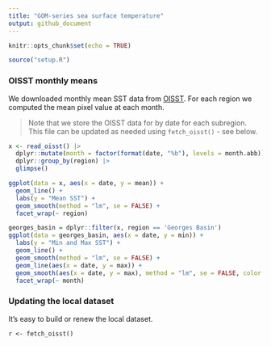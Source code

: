 ```yaml
---
title: "GOM-series sea surface temperature"
output: github_document
---
```


```r
knitr::opts_chunk$set(echo = TRUE)
```

```r
source("setup.R")
```

### OISST monthly means

We downloaded monthly mean SST data from [OISST](https://psl.noaa.gov/data/gridded/data.noaa.oisst.v2.highres.html).  For each region we computed the mean pixel value at each month.

> Note that we store the OISST data for by date for each subregion.  This file can be updated as needed using `fetch_oisst()` - see below.

```r
x <- read_oisst() |> 
  dplyr::mutate(month = factor(format(date, "%b"), levels = month.abb)) |>
  dplyr::group_by(region) |>
  glimpse()
```

```r
ggplot(data = x, aes(x = date, y = mean)) +
  geom_line() + 
  labs(y = "Mean SST") + 
  geom_smooth(method = "lm", se = FALSE) +
  facet_wrap(~ region)
```

```r
georges_basin = dplyr::filter(x, region == 'Georges Basin')
ggplot(data = georges_basin, aes(x = date, y = min)) +
  labs(y = "Min and Max SST") + 
  geom_line() + 
  geom_smooth(method = "lm", se = FALSE) +
  geom_line(aes(x = date, y = max)) + 
  geom_smooth(aes(x = date, y = max), method = "lm", se = FALSE, color = "orange") +
  facet_wrap(~ month)
```


### Updating the local dataset

It's easy to build or renew the local dataset.

```
r <- fetch_oisst()
```